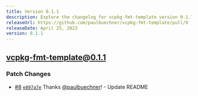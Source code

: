 ```yaml
---
title: Version 0.1.1
description: Explore the changelog for vcpkg-fmt-template version 0.1.1. Learn about the latest features, bug fixes, and improvements.
releaseUrl: https://github.com/paulbuechner/vcpkg-fmt-template/pull/9
releaseDate: April 25, 2023
version: 0.1.1
---
```


## vcpkg-fmt-template@0.1.1

### Patch Changes

- [#8](https://github.com/paulbuechner/vcpkg-fmt-template/pull/8) [`e897a7e`](https://github.com/paulbuechner/vcpkg-fmt-template/commit/e897a7e36f6fe23666d3feb6dc0cce857597fe16) Thanks [@paulbuechner](https://github.com/paulbuechner)! - Update README
